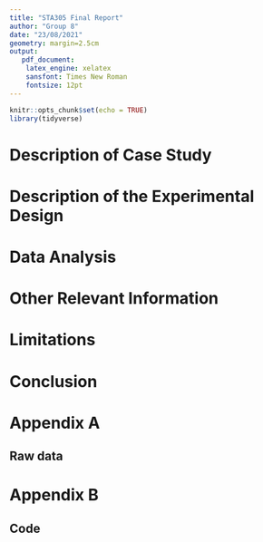 ```yaml
---
title: "STA305 Final Report"
author: "Group 8"
date: "23/08/2021"
geometry: margin=2.5cm
output: 
   pdf_document:
    latex_engine: xelatex
    sansfont: Times New Roman
    fontsize: 12pt
---
```


```r
knitr::opts_chunk$set(echo = TRUE)
library(tidyverse)
```

# Description of Case Study



# Description of the Experimental Design



# Data Analysis



# Other Relevant Information



# Limitations



# Conclusion



# Appendix A
## Raw data

# Appendix B
## Code
